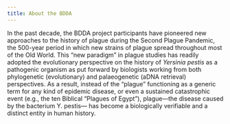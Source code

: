 ```yaml
---
title: About the BDDA
---
```


In the past decade, the BDDA project participants have pioneered
    new approaches to the history of plague during the Second Plague
    Pandemic, the 500-year period in which new strains of plague
    spread throughout most of the Old World. This “new paradigm” in
    plague studies has readily adopted the evolutionary perspective on
    the history of <i>Yersinia pestis</i> as a pathogenic organism as
    put forward by biologists working from both phylogenetic
    (evolutionary) and palaeogenetic (aDNA retrieval) perspectives. As
    a result, instead of the “plague” functioning as a generic term
    for any kind of epidemic disease, or even a sustained catastrophic
    event (e.g., the ten Biblical “Plagues of Egypt”), plague—the
    disease caused by the bacterium Y. pestis— has become a
    biologically verifiable and a distinct entity in human
    history.